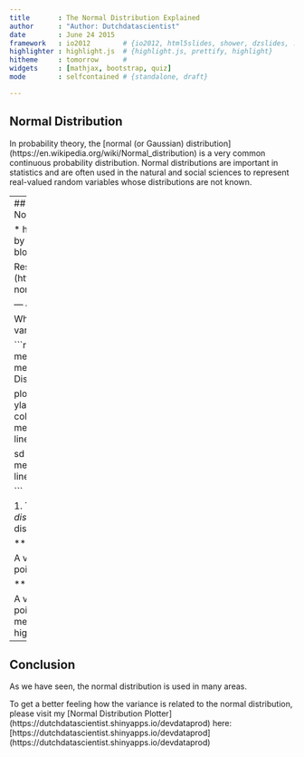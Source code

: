 ```yaml
---
title       : The Normal Distribution Explained
author      : "Author: Dutchdatascientist"
date        : June 24 2015
framework   : io2012        # {io2012, html5slides, shower, dzslides, ...}
highlighter : highlight.js  # {highlight.js, prettify, highlight}
hitheme     : tomorrow      # 
widgets     : [mathjax, bootstrap, quiz]
mode        : selfcontained # {standalone, draft}

---
```

## Normal Distribution
In probability theory, the [normal (or Gaussian) distribution] (https://en.wikipedia.org/wiki/Normal_distribution) is a very common continuous probability distribution. Normal distributions are important in statistics and are often used in the natural and social sciences to represent real-valued random variables whose distributions are not known.

---
## Examples
Many things closely follow a Normal Distribution:

* heights of people
* size of things produced by machines
* errors in measurements
* blood pressure
* marks on a test


Resource: [www.mathsisfun.com] (https://www.mathsisfun.com/data/standard-normal-distribution.html)

--- &radio
## Question

Which normal distribution has the highest variance?

```r
    sd   <- 1
    mean <- 0
    x      <- seq(mean-8, mean+8, length=100)
    hx   <- dnorm(x, mean = mean, sd = sd, log = FALSE)
    main <- "Normal Distribution"

    plot(x, hx, type="l", lty=1, lwd=2, xlab="x",
                ylab = "Density", main=main, ylim=c(0, 0.5), col='red')
    sd   <- 2
    mean <- 2.5
    hx   <- dnorm(x, mean = mean, sd = sd, log = FALSE)
    lines(x,hx,lty=2,lwd=2,col="green")

    sd   <- 3
    mean <- 0
    hx   <- dnorm(x, mean = mean, sd = sd, log = FALSE)
    lines(x,hx,lty=2,lwd=2,col="purple")

```


1. The distribution with the **red** line.
2. _The distribution with the **purple** line._
3. The distribution with the **green** line.


*** .hint

A variance close to 0 indicates that the data points tend to be very close to the mean

*** .explanation

A variance close to 0 indicates that the data points tend to be very close to the mean.
This means that the purple distribution has the highest variance.

---
## Conclusion
As we have seen, the normal distribution is used in many areas.

To get a better feeling how the variance is related to the normal distribution, please visit my [Normal Distribution Plotter] (https://dutchdatascientist.shinyapps.io/devdataprod) here: [https://dutchdatascientist.shinyapps.io/devdataprod] (https://dutchdatascientist.shinyapps.io/devdataprod)
